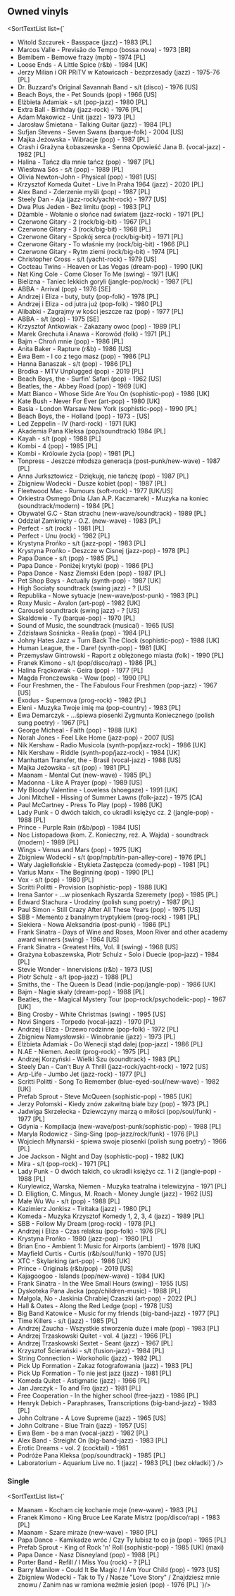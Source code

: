 
## Owned vinyls

<SortTextList
list={`
- Witold Szczurek - Basspace (jazz) - 1983 [PL]
- Marcos Valle - Previsão do Tempo (bossa nova) - 1973 [BR]
- Bemibem - Bemowe frazy (mpb) - 1974 [PL]
- Loose Ends - A Little Spice (r&b) - 1984 [UK]
- Jerzy Milian i OR PRiTV w Katowicach - bezprzesady (jazz) - 1975-76 [PL]
- Dr. Buzzard's Original Savannah Band - s/t (disco) - 1976 [US]
- Beach Boys, the - Pet Sounds (pop) - 1966 [US]
- Elżbieta Adamiak - s/t (pop-jazz) - 1980 [PL]
- Extra Ball - Birthday (jazz-rock) - 1976 [PL]
- Adam Makowicz - Unit (jazz) - 1973 [PL]
- Jarosław Śmietana - Talking Guitar (jazz) - 1984 [PL]
- Sufjan Stevens - Seven Swans (barque-folk) - 2004 [US]
- Majka Jeżowska - Wibracje (pop) - 1987 [PL]
- Crash i Grażyna Łobaszewska - Senna Opowieść Jana B. (vocal-jazz) - 1982 [PL]
- Halina - Tańcz dla mnie tańcz (pop) - 1987 [PL]
- Wiesława Sós - s/t (pop) - 1989 [PL]
- Olivia Newton-John - Physical (pop) - 1981 [US]
- Krzysztof Komeda Quitet - Live In Praha 1964 (jazz) - 2020 [PL]
- Alex Band - Zderzenie myśli (pop) - 1987 [PL]
- Steely Dan - Aja (jazz-rock/yacht-rock) - 1977 [US]
- Dwa Plus Jeden - Bez limitu (pop) - 1983 [PL]
- Dżamble - Wołanie o słońce nad światem (jazz-rock) - 1971 [PL]
- Czerwone Gitary - 2 (rock/big-bit) - 1967 [PL]
- Czerwone Gitary - 3 (rock/big-bit) - 1968 [PL]
- Czerwone Gitary - Spokój serca (rock/big-bit) - 1971 [PL]
- Czerwone Gitary - To właśnie my (rock/big-bit) - 1966 [PL]
- Czerwone Gitary - Rytm ziemi (rock/big-bit) - 1974 [PL]
- Christopher Cross - s/t (yacht-rock) - 1979 [US]
- Cocteau Twins - Heaven or Las Vegas (dream-pop) - 1990 [UK]
- Nat King Cole - Come Closer To Me (swing) - 1971 [UK]
- Bielizna - Taniec lekkich goryli (jangle-pop/rock) - 1987 [PL]
- ABBA - Arrival (pop) - 1976 [SE]
- Andrzej i Eliza - buty, buty (pop-folk) - 1978 [PL]
- Andrzej i Eliza - od jutra już (pop-folk) - 1980 [PL]
- Alibabki - Zagrajmy w kości jeszcze raz (pop) - 1977 [PL]
- ABBA - s/t (pop) - 1975 [SE]
- Krzysztof Antkowiak - Zakazany owoc (pop) - 1989 [PL]
- Marek Grechuta i Anawa - Korowód (folk) - 1971 [PL]
- Bajm - Chroń mnie (pop) - 1986 [PL]
- Anita Baker - Rapture (r&b) - 1986 [US]
- Ewa Bem - I co z tego masz (pop) - 1986 [PL]
- Hanna Banaszak - s/t (pop) - 1986 [PL]
- Brodka - MTV Unplugged (pop) - 2019 [PL]
- Beach Boys, the - Surfin' Safari (pop) - 1962 [US]
- Beatles, the - Abbey Road (pop) - 1969 [UK]
- Matt Bianco - Whose Side Are You On (sophistic-pop) - 1986 [UK]
- Kate Bush - Never For Ever (art-pop) - 1980 [UK]
- Basia - London Warsaw New York (sophistic-pop) - 1990 [PL]
- Beach Boys, the - Holland (pop) - 1973 - [US]
- Led Zeppelin - IV (hard-rock) - 1971 [UK]
- Akademia Pana Kleksa (pop/soundtrack) 1984 [PL]
- Kayah - s/t (pop) - 1988 [PL]
- Kombi - 4 (pop) - 1985 [PL]
- Kombi - Królowie życia (pop) - 1981 [PL]
- Tonpress - Jeszcze młodsza generacja (post-punk/new-wave) - 1987 [PL]
- Anna Jurksztowicz - Dziękuję, nie tańczę (pop) - 1987 [PL]
- Zbigniew Wodecki - Dusze kobiet (pop) - 1987 [PL]
- Fleetwood Mac - Rumours (soft-rock) - 1977 [UK/US]
- Orkiestra Osmego Dnia (Jan A.P. Kaczmarek) - Muzyka na koniec (soundtrack/modern) - 1984 [PL]
- Obywatel G.C - Stan strachu (new-wave/soundtrack) - 1989 [PL]
- Oddział Zamknięty - O.Z. (new-wave) - 1983 [PL]
- Perfect - s/t (rock) - 1981 [PL]
- Perfect - Unu (rock) - 1982 [PL]
- Krystyna Prońko - s/t (jazz-pop) - 1983 [PL]
- Krystyna Prońko - Deszcze w Cisnej (jazz-pop) - 1978 [PL]
- Papa Dance - s/t (pop) - 1985 [PL]
- Papa Dance - Poniżej krytyki (pop) - 1986 [PL]
- Papa Dance - Nasz Ziemski Eden (pop) - 1987 [PL]
- Pet Shop Boys - Actually (synth-pop) - 1987 [UK]
- High Sociaty soundtrack (swing jazz) - ? [US]
- Republika - Nowe sytuacje (new-wave/post-punk) - 1983 [PL]
- Roxy Music - Avalon (art-pop) - 1982 [UK]
- Carousel soundtrack (swing jazz) - ? [US]
- Skaldowie - Ty (barque-pop) - 1970 [PL]
- Sound of Music, the soundtrack (musical) - 1965 [US]
- Zdzisława Sośnicka - Realia (pop) - 1984 [PL]
- Johny Hates Jazz = Turn Back The Clock (sophistic-pop) - 1988 [UK]
- Human League, the - Dare! (synth-pop) - 1981 [UK]
- Przemysław Gintrowski - Raport z oblężonego miasta (folk) - 1990 [PL]
- Franek Kimono - s/t (pop/disco/rap) - 1986 [PL]
- Halina Frąckowiak - Geira (pop) - 1977 [PL]
- Magda Fronczewska - Wow (pop) - 1990 [PL]
- Four Freshmen, the - The Fabulous Four Freshmen (pop-jazz) - 1967 [US]
- Exodus - Supernova (prog-rock) - 1982 [PL]
- Eleni - Muzyka Twoje imię ma (pop-country) - 1983 [PL]
- Ewa Demarczyk - ...śpiewa piosenki Zygmunta Koniecznego (polish sung poetry) - 1967 [PL]
- George Micheal - Faith (pop) - 1988 [UK]
- Norah Jones - Feel Like Home (jazz-pop) - 2007 [US]
- Nik Kershaw - Radio Musicola (synth-pop/jazz-rock) - 1986 [UK]
- Nik Kershaw - Riddle (synth-pop/jazz-rock) - 1984 [UK]
- Manhattan Transfer, the - Brasil (vocal-jazz) - 1988 [US]
- Majka Jeżowska - s/t (pop) - 1981 [PL]
- Maanam - Mental Cut (new-wave) - 1985 [PL]
- Madonna - Like A Prayer (pop) - 1989 [US]
- My Bloody Valentine - Loveless (shoegaze) - 1991 [UK]
- Joni Mitchell - Hissing of Summer Lawns (folk-jazz) - 1975 [CA]
- Paul McCartney - Press To Play (pop) - 1986 [UK]
- Lady Punk - O dwóch takich, co ukradli księżyc cz. 2 (jangle-pop) - 1988 [PL]
- Prince - Purple Rain (r&b/pop) - 1984 [US]
- Noc Listopadowa (kom. Z. Konieczny, reż. A. Wajda) - soundtrack (modern) - 1989 [PL]
- Wings - Venus and Mars (pop) - 1975 [UK]
- Zbigniew Wodecki - s/t (pop/mpb/tin-pan-alley-core) - 1976 [PL]
- Wały Jagiellońskie - Etykieta Zastępcza (comedy-pop) - 1981 [PL]
- Varius Manx - The Beginning (pop) - 1990 [PL]
- Vox - s/t (pop) - 1980 [PL]
- Scritti Politti - Provision (sophistic-pop) - 1988 [UK]
- Irena Santor - ...w piosenkach Ryszarda Szeremety (pop) - 1985 [PL]
- Edward Stachura - Urodziny (polish sung poetry) - 1987 [PL]
- Paul Simon - Still Crazy After All These Years (pop) - 1975 [US]
- SBB - Memento z banalnym tryptykiem (prog-rock) - 1981 [PL]
- Siekiera - Nowa Aleksandria (post-punk) - 1986 [PL]
- Frank Sinatra - Days of Wine and Roses, Moon River and other academy award winners (swing) - 1964 [US]
- Frank Sinatra - Greatest Hits, Vol. II (swing) - 1968 [US]
- Grażyna Łobaszewska, Piotr Schulz - Solo i Duecie (pop-jazz) - 1984 [PL]
- Stevie Wonder - Innervisions (r&b) - 1973 [US]
- Piotr Schulz - s/t (pop-jazz) - 1988 [PL]
- Smiths, the - The Queen Is Dead (indie-pop/jangle-pop) - 1986 [UK]
- Bajm - Nagie skały (dream-pop) - 1988 [PL]
- Beatles, the - Magical Mystery Tour (pop-rock/psychodelic-pop) - 1967 [UK]
- Bing Crosby - White Christmas (swing) - 1995 [US]
- Novi Singers - Torpedo (vocal-jazz) - 1970 [PL]
- Andrzej i Eliza - Drzewo rodzinne (pop-folk) - 1972 [PL]
- Zbigniew Namysłowski - Winobranie (jazz) - 1973 [PL]
- Elżbieta Adamiak - Do Wenecji stąd dalej (pop-jazz) - 1986 [PL]
- N.AE - Niemen. Aeolit (prog-rock) - 1975 [PL]
- Andrzej Korzyński - Wielki Szu (soundtrack) - 1983 [PL]
- Steely Dan - Can't Buy A Thrill (jazz-rock/yacht-rock) - 1972 [US]
- Arp-Life - Jumbo Jet (jazz-rock) - 1977 [PL]
- Scritti Politti - Song To Remember (blue-eyed-soul/new-wave) - 1982 [UK]
- Prefab Sprout - Steve McQueen (sophistic-pop) - 1985 [UK]
- Jerzy Połomski - Kiedy znów zakwitną białe bzy (pop) - 1973 [PL]
- Jadwiga Skrzelecka - Dziewczyny marzą o miłości (pop/soul/funk) - 1977 [PL]
- Gdynia - Kompilacja (new-wave/post-punk/sophistic-pop) - 1988 [PL]
- Maryla Rodowicz - Sing-Sing (pop-jazz/rock/funk) - 1976 [PL]
- Wojciech Młynarski - śpiewa swoje piosenki (polish sung poetry) - 1966 [PL]
- Joe Jackson - Night and Day (sophistic-pop) - 1982 [UK]
- Mira - s/t (pop-rock) - 1971 [PL]
- Lady Punk - O dwóch takich, co ukradli księżyc cz. 1 i 2 (jangle-pop) - 1988 [PL]
- Kurylewicz, Warska, Niemen - Muzyka teatralna i telewizyjna - 1971 [PL]
- D. Elligtion, C. Mingus, M. Roach - Money Jungle (jazz) - 1962 [US]
- Małe Wu Wu - s/t (pop) - 1988 [PL]
- Kazimierz Jonkisz - Tiritaka (jazz) - 1980 [PL]
- Komeda - Muzyka Krzysztof Komedy 1, 2, 3, 4 (jazz) - 1989 [PL]
- SBB - Follow My Dream (prog-rock) - 1978 [PL]
- Andrzej i Eliza - Czas relaksu (pop-folk) - 1976 [PL]
- Krystyna Prońko - 1980 (jazz-pop) - 1980 [PL]
- Brian Eno - Ambient 1: Music for Airports (ambient) - 1978 [UK]
- Mayfield Curtis - Curtis (r&b/soul/funk) - 1970 [US]
- XTC - Skylarking (art-pop) - 1986 [UK]
- Prince - Originals (r&b/pop) - 2019 [US]
- Kajagoogoo - Islands (pop/new-wave) - 1984 [UK]
- Frank Sinatra - In the Wee Small Hours (swing) - 1955 [US]
- Dyskoteka Pana Jacka (pop/children-music) - 1988 [PL]
- Małgola, No - Jaskinia Chrabiej Czaszki (art-pop) - 2022 [PL]
- Hall & Oates - Along the Red Ledge (pop) - 1978 [US]
- Big Band Katowice - Music for my friends (big-band-jazz) - 1977 [PL]
- Time Killers - s/t (jazz) - 1985 [PL]
- Andrzej Zaucha - Wszystkie stworzenia duże i małe (pop) - 1983 [PL]
- Andrzej Trzaskowski Quitet - vol. 4 (jazz) - 1966 [PL]
- Andrzej Trzaskowski Sextet - Seant (jazz) - 1967 [PL]
- Krzysztof Ścierański - s/t (fusion-jazz) - 1984 [PL]
- String Connection - Workoholic (jazz) - 1982 [PL]
- Pick Up Formation - Zakaz fotografowania (jazz) - 1983 [PL]
- Pick Up Formation - To nie jest jazz (jazz) - 1981 [PL]
- Komeda Quitet - Astigmatic (jazz) - 1966 [PL]
- Jan Jarczyk - To and Fro (jazz) - 1981 [PL]
- Free Cooperation - In the higher school (free-jazz) - 1986 [PL]
- Henryk Debich - Paraphrases, Transcriptions (big-band-jazz) - 1983 [PL]
- John Coltrane - A Love Supreme (jazz) - 1965 [US]
- John Coltrane - Blue Train (jazz) - 1957 [US]
- Ewa Bem - be a man (vocal-jazz) - 1982 [PL]
- Alex Band - Streight On (big-band-jazz) - 1983 [PL]
- Erotic Dreams - vol. 2 (cocktail) - 1981
- Podróże Pana Kleksa (pop/soundtrack) - 1985 [PL]
- Laboratorium - Aquarium Live no. 1 (jazz) - 1983 [PL] (bez okładki)`}
/>

### Single

<SortTextList list={`
- Maanam - Kocham cię kochanie moje (new-wave) - 1983 [PL]
- Franek Kimono - King Bruce Lee Karate Mistrz (pop/disco/rap) - 1983 [PL]
- Maanam - Szare miraże (new-wave) - 1980 [PL]
- Papa Dance - Kamikadze wróc / Czy Ty lubisz to co ja (pop) - 1985 [PL]
- Prefab Sprout - King of Rock 'n' Roll (sophistic-pop) - 1985 [UK] (maxi)
- Papa Dance - Nasz Disneyland (pop) - 1988 [PL]
- Porter Band - Refill / I Miss You (rock) - ? [PL]
- Barry Manilow - Could It Be Magic / I Am Your Child (pop) - 1973 [US]
- Zbigniew Wodecki - Tak to Ty / Nasze "Love Story" / Znajdziesz mnie znowu / Zanim nas w ramiona weźmie jesień (pop) - 1976 [PL]
`}/>
